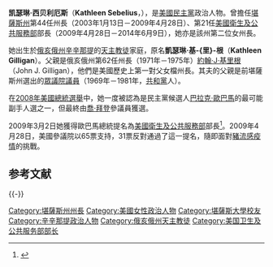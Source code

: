 {{Infobox Officeholder
|name= 凯瑟琳·西贝利厄斯   
|original_name= Kathleen Sebelius     
|image=Kathleen Sebelius official portrait.jpg
|birth_date= {{birth date and age|1948|5|15}}
|birth_place= {{USA}}[[俄亥俄州|俄亥俄州]][[辛辛那堤|辛辛那堤]]
|country= [[美國|美國]]
|spouse= {{le|基思·蓋瑞·西貝利厄斯|K. Gary Sebelius}}
|alma_mater=[[堪薩斯大學|堪薩斯大學]]<br>[[三一華盛頓大學|三一華盛頓大學]]
|party= [[美國民主党|美國民主党]]
|religion=[[羅馬天主教|羅馬天主教]]
|profession=  
| office        = 第21任[[美國衛生及公共服務部長|美國衛生及公共服務部長]]
| term_start    = 2009年4月28日
| term_end      = 2014年6月9日
| president     = [[巴拉克·歐巴馬|巴拉克·歐巴馬]]
| predecessor   = [[邁克·萊維特|邁克·萊維特]]
| successor     ={{le|西爾維婭·馬修斯·伯韋爾|Sylvia Mathews Burwell}}
|order2=44
|office2=堪薩斯州州長 
|term_start2=2003年1月13日
|term_end2      = 2009年4月28日
|lieutenant2=[[約翰·E·摩爾|約翰·E·摩爾]]（2003年－2007年）<br>[[馬克·V·帕金森|馬克·V·帕金森]]（2007年－2009年）
|predecessor2=[[威廉·普雷斯頓·葛瑞夫|威廉·普雷斯頓·葛瑞夫]]
|successor2=[[馬克·V·帕金森|馬克·V·帕金森]]
|signature= 
}}
'''凯瑟琳·西贝利厄斯 '''（'''Kathleen Sebelius'''，{{bd|1948年|5月15日|||Sebelius, Kathleen}}），是[[美國|美國]][[民主黨_(美國)|民主黨]]政治人物。曾擔任[[堪薩斯州|堪薩斯州]]第44任州長（2003年1月13日－2009年4月28日）、第21任[[美國衛生及公共服務部|美國衛生及公共服務部]]部長（2009年4月28日－2014年6月9日），她亦是該州第二位女州長。

她出生於[[俄亥俄州|俄亥俄州]][[辛辛那提|辛辛那提]]的[[天主教徒|天主教徒]]家庭，原名'''凱瑟琳·基-{里}-根'''（'''Kathleen Gilligan'''）。父親是俄亥俄州第62任州長（1971年－1975年）[[約翰·J·基里根|約翰·J·基里根]]（John J. Gilligan），他們是美國歷史上第一對父女檔州長。其夫{{le|基思·蓋瑞·西貝利厄斯|K. Gary Sebelius}}的父親{{le|基思·西貝利厄斯|Keith Sebelius}}是前堪薩斯州選出的[[美國眾議院|眾議院議員]]（1969年－1981年，[[共和黨_(美國)|共和黨]]人）。

在[[2008年美國總統選舉|2008年美國總統選舉]]中，她一度被認為是民主黨候選人[[巴拉克·歐巴馬|巴拉克·歐巴馬]]的最可能副手人選之一，但最終由[[喬·拜登|喬·拜登]]參議員獲選。

2009年3月2日她獲得歐巴馬總統提名為[[美國衛生及公共服務部|美國衛生及公共服務部]]部長<ref>{{Cite web |url=http://news.bbc.co.uk/chinese/trad/hi/newsid_7910000/newsid_7917200/7917260.stm |title=奧巴馬提名衛生部長新人選 |accessdate=2009-03-01 |archive-date=2009-03-07 |archive-url=https://web.archive.org/web/20090307223918/http://news.bbc.co.uk/chinese/trad/hi/newsid_7910000/newsid_7917200/7917260.stm |dead-url=no }}</ref>。2009年4月28日，美國參議院以65票支持，31票反對通過了這一提名，隨即面對[[2009年猪流感疫潮|豬流感疫情]]的挑戰。

==参考文献==
{{Reflist}}

{{-}}
{{start box}}
{{succession box|[[比尔·格拉维斯|比尔·格拉维斯]]<br>|[[馬克·V·帕金森|馬克·V·帕金森]]|第44任<br />[[堪薩斯州州長|堪薩斯州州長]]|2003年－2009年|}}
{{succession box|[[邁克·萊維特|邁克·萊維特]]<br>|{{le|西爾維婭·馬修斯·伯韋爾|Sylvia Mathews Burwell}}|第21任<br />[[美國衛生與公眾服務部長|美國衛生與公眾服務部長]]|2009年－2014年|}}
{{end box}}
{{Barack Obama cabinet}}

{{Authority control}}
{{DEFAULTSORT:Sebelius, Kathleen}}
[[Category:堪薩斯州州長|Category:堪薩斯州州長]]
[[Category:美國女性政治人物|Category:美國女性政治人物]]
[[Category:堪薩斯大學校友|Category:堪薩斯大學校友]]
[[Category:辛辛那提政治人物|Category:辛辛那提政治人物]]
[[Category:俄亥俄州天主教徒|Category:俄亥俄州天主教徒]]
[[Category:美国卫生及公共服务部部长|Category:美国卫生及公共服务部部长]]